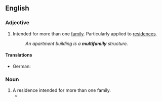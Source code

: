 ==English==

===Adjective===
{{en-adj|-}}

# Intended for more than one [[family]]. Particularly applied to [[residence]]s.
#: ''An apartment building is a '''multifamily''' structure.''

====Translations====
{{trans-top|intended for more than one family; particularly applied to residences}}
* German: {{t|de|Mehrfamilien-}}
{{trans-mid}}
{{trans-bottom}}

===Noun===
{{en-noun|multifamilies}}

# A residence intended for more than one family.
#* {{quote-journal|date=January 27, 2008|author=C. J. Hughes|title=Beaten Down, and Not Only by Nature|work=New York Times|url=http://www.nytimes.com/2008/01/27/realestate/27livi.html
|passage=Gipson Street has '''multifamilies''' that have risen over the last few years from the sites of teardowns; Beach Ninth Street’s condos, with narrow stoops and Juliet balconies, are also examples of “infill” housing.}}